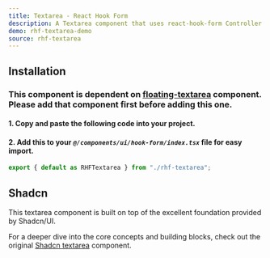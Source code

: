 ```yaml
---
title: Textarea - React Hook Form
description: A Textarea component that uses react-hook-form Controller.
demo: rhf-textarea-demo
source: rhf-textarea
---
```


## Installation
### This component is dependent on [floating-textarea](/docs/components/inputs/floating-textarea) component. Please add that component first before adding this one.

#### 1. Copy and paste the following code into your project.

<ComponentSource name="rhf-textarea" filePath="@/components/ui/hook-form/rhf-textarea.tsx"/>

#### 2. Add this to your *`@/components/ui/hook-form/index.tsx`* file for easy import.
```ts
export { default as RHFTextarea } from "./rhf-textarea";
```

## Shadcn
This textarea component is built on top of the excellent foundation provided by Shadcn/UI.

For a deeper dive into the core concepts and building blocks, check out the original [Shadcn textarea](https://ui.shadcn.com/docs/components/textarea) component.
